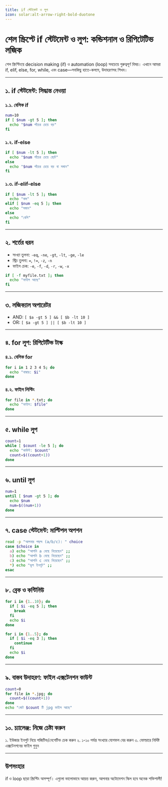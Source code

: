 ```yaml
---
title: if স্টেটমেন্ট ও লুপ
icon: solar:alt-arrow-right-bold-duotone
---
```


# শেল স্ক্রিপ্টে if স্টেটমেন্ট ও লুপ: কন্ডিশনাল ও রিপিটেটিভ লজিক

শেল স্ক্রিপ্টিংয়ে decision making (if) ও automation (loop) সবচেয়ে গুরুত্বপূর্ণ বিষয়। এখানে আমরা if, elif, else, for, while, এবং case—সবকিছু হাতে-কলমে, উদাহরণসহ শিখব।

---

## ১. if স্টেটমেন্ট: সিদ্ধান্ত নেওয়া

### ১.১. বেসিক if
```bash
num=10
if [ $num -gt 5 ]; then
  echo "$num পাঁচের চেয়ে বড়"
fi
```

### ১.২. if-else
```bash
if [ $num -lt 5 ]; then
  echo "$num পাঁচের চেয়ে ছোট"
else
  echo "$num পাঁচের চেয়ে বড় বা সমান"
fi
```

### ১.৩. if-elif-else
```bash
if [ $num -lt 5 ]; then
  echo "কম"
elif [ $num -eq 5 ]; then
  echo "সমান"
else
  echo "বেশি"
fi
```

---

## ২. শর্তের ধরন

- সংখ্যা তুলনা: `-eq`, `-ne`, `-gt`, `-lt`, `-ge`, `-le`
- স্ট্রিং তুলনা: `=`, `!=`, `-z`, `-n`
- ফাইল চেক: `-e`, `-f`, `-d`, `-r`, `-w`, `-x`

```bash
if [ -f myfile.txt ]; then
  echo "ফাইল আছে"
fi
```

---

## ৩. লজিক্যাল অপারেটর

- AND: `[ $a -gt 5 ] && [ $b -lt 10 ]`
- OR: `[ $a -gt 5 ] || [ $b -lt 10 ]`

---

## ৪. for লুপ: রিপিটেটিভ টাস্ক

### ৪.১. বেসিক for
```bash
for i in 1 2 3 4 5; do
  echo "নাম্বার: $i"
done
```

### ৪.২. ফাইল লিস্টিং
```bash
for file in *.txt; do
  echo "ফাইল: $file"
done
```

---

## ৫. while লুপ

```bash
count=1
while [ $count -le 5 ]; do
  echo "কাউন্ট: $count"
  count=$((count+1))
done
```

---

## ৬. until লুপ

```bash
num=1
until [ $num -gt 5 ]; do
  echo $num
  num=$((num+1))
done
```

---

## ৭. case স্টেটমেন্ট: মাল্টিপল অপশন

```bash
read -p "আপনার পছন্দ (a/b/c): " choice
case $choice in
  a) echo "আপনি a বেছে নিয়েছেন" ;;
  b) echo "আপনি b বেছে নিয়েছেন" ;;
  c) echo "আপনি c বেছে নিয়েছেন" ;;
  *) echo "ভুল ইনপুট" ;;
esac
```

---

## ৮. ব্রেক ও কন্টিনিউ

```bash
for i in {1..10}; do
  if [ $i -eq 5 ]; then
    break
  fi
  echo $i
done

for i in {1..5}; do
  if [ $i -eq 3 ]; then
    continue
  fi
  echo $i
done
```

---

## ৯. বাস্তব উদাহরণ: ফাইল এক্সটেনশন কাউন্ট

```bash
count=0
for file in *.jpg; do
  count=$((count+1))
done
echo "মোট $count টি jpg ফাইল আছে"
```

---

## ১০. চ্যালেঞ্জ: নিজে চেষ্টা করুন

১. ইউজার ইনপুট নিয়ে পজিটিভ/নেগেটিভ চেক করুন
২. ১-১০ পর্যন্ত সংখ্যার যোগফল বের করুন
৩. ফোল্ডারে নির্দিষ্ট এক্সটেনশনের ফাইল গুনুন

---

## উপসংহার

if ও loop ছাড়া স্ক্রিপ্টিং অসম্পূর্ণ। এগুলো ভালোভাবে আয়ত্ত করুন, আপনার অটোমেশন স্কিল হবে অনেক শক্তিশালী!
